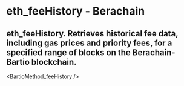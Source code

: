 # eth_feeHistory - Berachain

## eth_feeHistory. Retrieves historical fee data, including gas prices and priority fees, for a specified range of blocks on the Berachain-Bartio blockchain.


<BartioMethod_feeHistory />
